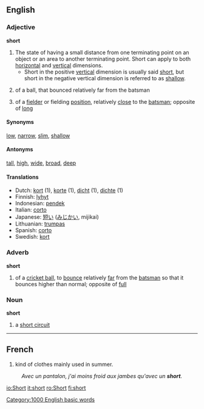 ==English==

{{rank|different|care|war|390|short|able|five|need}}

===Adjective===
'''short'''

#The state of having a small distance from one terminating point on an object or an area to another terminating point.  Short can apply to both [[horizontal]] and [[vertical]] dimensions.
#*Short in the positive [[vertical]] dimension is usually said [[short]], but short in the negative vertical dimension is referred to as [[shallow]].
#{{cricket}} of a ball, that bounced relatively far from the batsman
#{{cricket}} of a [[fielder]] or fielding [[position]], relatively [[close]] to the [[batsman]]; opposite of [[long]]

====Synonyms====
[[low]], [[narrow]], [[slim]], [[shallow]]

====Antonyms====
[[tall]], [[high]], [[wide]], [[broad]], [[deep]]

====Translations====
*Dutch: [[kort]] (1), [[korte]] (1), [[dicht]] (1), [[dichte]] (1)
*Finnish: [[lyhyt]]
*Indonesian: [[pendek]]
*Italian: [[corto]]
*Japanese: [[短い]] ([[みじかい]], mijikai)
*Lithuanian: [[trumpas]]
*Spanish: [[corto]]
*Swedish: [[kort]]

===Adverb===
'''short'''
#{{cricket}} of a [[cricket ball]], to [[bounce]] relatively [[far]] from the [[batsman]] so that it bounces higher than normal; opposite of [[full]]

===Noun===
'''short'''
# a [[short circuit]]
----

==French==

# kind of clothes mainly used in summer.
: ''Avec un pantalon, j'ai moins froid aux jambes qu'avec un '''short'''.''

[[Category:1000 English basic words]]

[[io:Short]]
[[it:short]]
[[ro:Short]]
[[fi:short]]